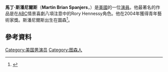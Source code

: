 {{Infobox person
| birth_name =Martin Brian Spanjers
| birth_date ={{Birth date and age|1987|2|2}}
| birth_place = 美國[[圖森|圖森]]
| occupation = 演員
| notable_works = Rory Hennessy in ''[[8_Simple_Rules|8 Simple Rules]]''
| awards= '''[[青年藝術家獎|青年藝術家獎]]'''<br>2004 ''8 Simple Rules''
| parents = Frank and Sara Spanjers
| yearsactive = 1994–現在
}}
'''馬丁·斯潘尼爾斯'''（'''Martin Brian Spanjers'''，{{bd|1987年|2月2日}}）是[[美國|美國]]的一位[[演員|演員]]。他最著名的作品是在[[美國廣播公司|ABC]]情景喜劇八項注意中的Rory Hennessy角色。他在2004年獲得青年藝術家獎。斯潘尼爾斯出生在圖森<ref name=ref1>{{cite news|last=Villarreal|first=Phil|title=He's an old pro at 20|publisher=Arizona Daily Star|date=18 October 2007|url=http://www.azstarnet.com/sn/ent_index/206589|accessdate=2007-10-28|deadurl=yes|archiveurl=https://web.archive.org/web/20071112233401/http://www.azstarnet.com/sn/ent_index/206589|archivedate=2007-11-12}}</ref>。 
==參考資料==
{{reflist}}
[[Category:美国男演员|Category:美国男演员]]
[[Category:图森人|Category:图森人]]